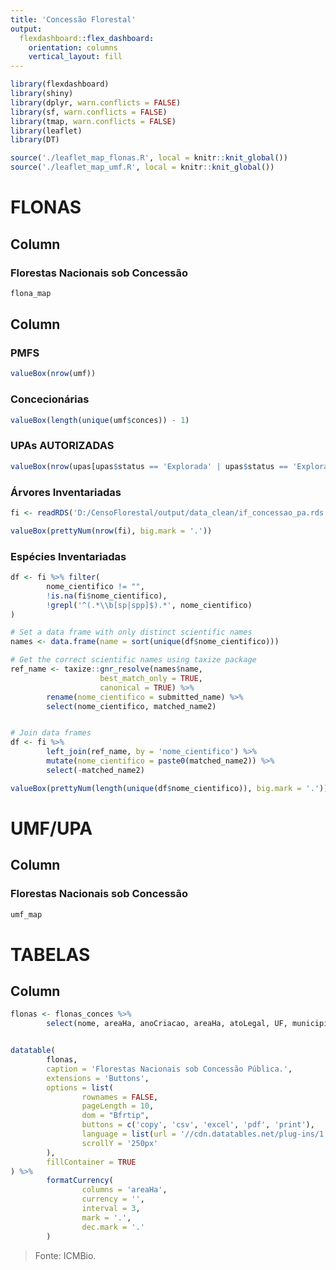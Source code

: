 ```yaml
---
title: 'Concessão Florestal'
output: 
  flexdashboard::flex_dashboard:
    orientation: columns
    vertical_layout: fill
---
```


```r
library(flexdashboard)
library(shiny)
library(dplyr, warn.conflicts = FALSE)
library(sf, warn.conflicts = FALSE)
library(tmap, warn.conflicts = FALSE)
library(leaflet)
library(DT)
```

```r
source('./leaflet_map_flonas.R', local = knitr::knit_global())
source('./leaflet_map_umf.R', local = knitr::knit_global())
```

FLONAS
=============================
Column
-----------------------------------------------------------------------

### Florestas Nacionais sob Concessão

```r
flona_map
```

Column {data-width=100, data-orientaion=rows}
-----------------------------------------------------------------------
### PMFS
```r
valueBox(nrow(umf))
```

### Concecionárias
```r
valueBox(length(unique(umf$conces)) - 1)
```

### UPAs AUTORIZADAS
```r
valueBox(nrow(upas[upas$status == 'Explorada' | upas$status == 'Explorando', ]))
```

### Árvores Inventariadas
```r
fi <- readRDS('D:/CensoFlorestal/output/data_clean/if_concessao_pa.rds')

valueBox(prettyNum(nrow(fi), big.mark = '.'))
```

### Espécies Inventariadas
```r
df <- fi %>% filter(
        nome_cientifico != "",
        !is.na(fi$nome_cientifico),
        !grepl('^(.*\\b[sp|spp]$).*', nome_cientifico)
)

# Set a data frame with only distinct scientific names
names <- data.frame(name = sort(unique(df$nome_cientifico)))

# Get the correct scientific names using taxize package
ref_name <- taxize::gnr_resolve(names$name, 
                    best_match_only = TRUE, 
                    canonical = TRUE) %>%
        rename(nome_cientifico = submitted_name) %>%
        select(nome_cientifico, matched_name2)


# Join data frames
df <- fi %>%
        left_join(ref_name, by = 'nome_cientifico') %>%
        mutate(nome_cientifico = paste0(matched_name2)) %>%
        select(-matched_name2)

valueBox(prettyNum(length(unique(df$nome_cientifico)), big.mark = '.'))
```


UMF/UPA
=============================
Column
-----------------------------------------------------------------------

### Florestas Nacionais sob Concessão
```r
umf_map
```


TABELAS
=============================
Column
-----------------------------------------------------------------------

```r
flonas <- flonas_conces %>%
        select(nome, areaHa, anoCriacao, areaHa, atoLegal, UF, municipios)


datatable(
        flonas,
        caption = 'Florestas Nacionais sob Concessão Pública.', 
        extensions = 'Buttons',
        options = list(
                rownames = FALSE,
                pageLength = 10,
                dom = "Bfrtip",
                buttons = c('copy', 'csv', 'excel', 'pdf', 'print'),
                language = list(url = '//cdn.datatables.net/plug-ins/1.10.11/i18n/Portuguese.json'),
                scrollY = '250px'
        ),
        fillContainer = TRUE
) %>%
        formatCurrency(
                columns = 'areaHa',
                currency = '',
                interval = 3,
                mark = '.',
                dec.mark = '.'
        )
```
> Fonte: ICMBio.
